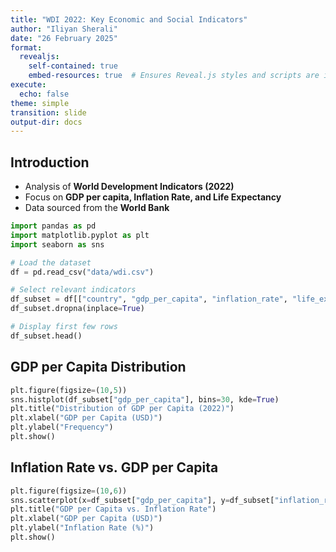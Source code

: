 ```yaml
---
title: "WDI 2022: Key Economic and Social Indicators"
author: "Iliyan Sherali"
date: "26 February 2025"
format:
  revealjs:
    self-contained: true
    embed-resources: true  # Ensures Reveal.js styles and scripts are included
execute:
  echo: false
theme: simple
transition: slide
output-dir: docs 
---
```


## Introduction

- Analysis of **World Development Indicators (2022)**
- Focus on **GDP per capita, Inflation Rate, and Life Expectancy**
- Data sourced from the **World Bank**

```python
import pandas as pd
import matplotlib.pyplot as plt
import seaborn as sns

# Load the dataset
df = pd.read_csv("data/wdi.csv")

# Select relevant indicators
df_subset = df[["country", "gdp_per_capita", "inflation_rate", "life_expectancy"]]
df_subset.dropna(inplace=True)

# Display first few rows
df_subset.head()

```

## GDP per Capita Distribution

```python
plt.figure(figsize=(10,5))
sns.histplot(df_subset["gdp_per_capita"], bins=30, kde=True)
plt.title("Distribution of GDP per Capita (2022)")
plt.xlabel("GDP per Capita (USD)")
plt.ylabel("Frequency")
plt.show()
```


## Inflation Rate vs. GDP per Capita

```python
plt.figure(figsize=(10,6))
sns.scatterplot(x=df_subset["gdp_per_capita"], y=df_subset["inflation_rate"])
plt.title("GDP per Capita vs. Inflation Rate")
plt.xlabel("GDP per Capita (USD)")
plt.ylabel("Inflation Rate (%)")
plt.show()
```
